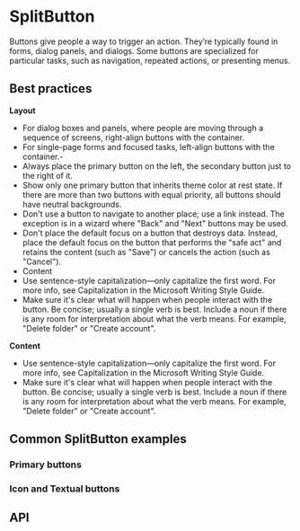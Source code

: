 

<Meta title="Components/SplitButton" component={SplitButton} />

# SplitButton
Buttons give people a way to trigger an action. They’re typically found in forms, dialog panels, and dialogs. Some buttons are specialized for particular tasks, such as navigation, repeated actions, or presenting menus.

## Best practices
**Layout**
- For dialog boxes and panels, where people are moving through a sequence of screens, right-align buttons with the container.
- For single-page forms and focused tasks, left-align buttons with the container.- 
- Always place the primary button on the left, the secondary button just to the right of it.
- Show only one primary button that inherits theme color at rest state. If there are more than two buttons with equal priority, all buttons should have neutral backgrounds.
- Don't use a button to navigate to another place; use a link instead. The exception is in a wizard where "Back" and "Next" buttons may be used.
- Don't place the default focus on a button that destroys data. Instead, place the default focus on the button that performs the "safe act" and retains the content (such as "Save") or cancels the action (such as "Cancel").
- Content
- Use sentence-style capitalization—only capitalize the first word. For more info, see Capitalization in the Microsoft Writing Style Guide.
- Make sure it's clear what will happen when people interact with the button. Be concise; usually a single verb is best. Include a noun if there is any room for interpretation about what the verb means. For example, "Delete folder" or "Create account".

**Content**
- Use sentence-style capitalization—only capitalize the first word. For more info, see Capitalization in the Microsoft Writing Style Guide.
- Make sure it's clear what will happen when people interact with the button. Be concise; usually a single verb is best. Include a noun if there is any room for interpretation about what the verb means. For example, "Delete folder" or "Create account".

## Common SplitButton examples

### Primary buttons
<Canvas>
  <Story story={stories.splitButton} />
</Canvas>

### Icon and Textual buttons
<Canvas>
  <Story story={stories.iconButton} />
</Canvas>

## API
<ArgsTable of={SplitButton} />


